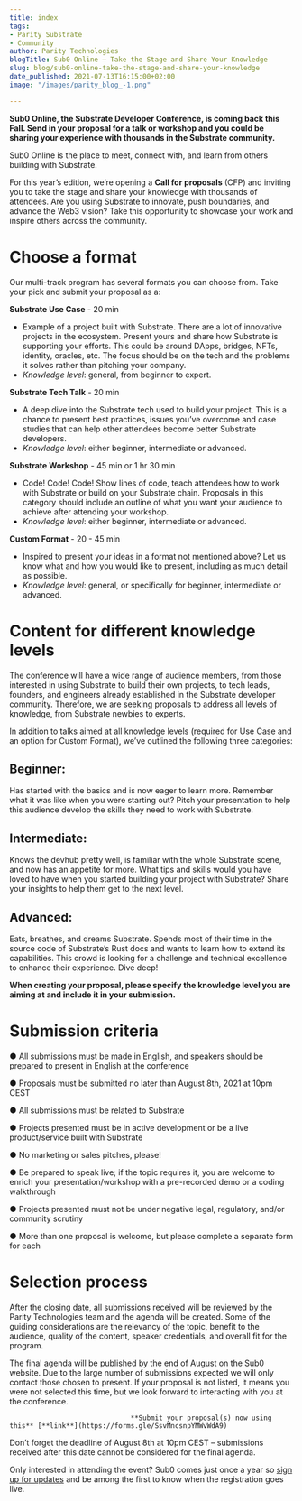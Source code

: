 ```yaml
---
title: index
tags:
- Parity Substrate
- Community
author: Parity Technologies
blogTitle: Sub0 Online – Take the Stage and Share Your Knowledge
slug: blog/sub0-online-take-the-stage-and-share-your-knowledge
date_published: 2021-07-13T16:15:00+02:00
image: "/images/parity_blog_-1.png"

---
```

**Sub0 Online, the Substrate Developer Conference, is coming back this Fall. Send in your proposal for a talk or workshop and you could be sharing your experience with thousands in the Substrate community.**

Sub0 Online is the place to meet, connect with, and learn from others building with Substrate.

For this year’s edition, we’re opening a **Call for proposals** (CFP) and inviting you to take the stage and share your knowledge with thousands of attendees. Are you using Substrate to innovate, push boundaries, and advance the Web3 vision? Take this opportunity to showcase your work and inspire others across the community.

# Choose a format

Our multi-track program has several formats you can choose from. Take your pick and submit your proposal as a:

**Substrate Use Case** - 20 min

* Example of a project built with Substrate. There are a lot of innovative projects in the ecosystem. Present yours and share how Substrate is supporting your efforts. This could be around DApps, bridges, NFTs, identity, oracles, etc. The focus should be on the tech and the problems it solves rather than pitching your company.
* _Knowledge level_: general, from beginner to expert.

**Substrate Tech Talk** - 20 min

* A deep dive into the Substrate tech used to build your project. This is a chance to present best practices, issues you’ve overcome and case studies that can help other attendees become better Substrate developers.
* _Knowledge level_: either beginner, intermediate or advanced.

**Substrate Workshop** - 45 min or 1 hr 30 min

* Code! Code! Code! Show lines of code, teach attendees how to work with Substrate or build on your Substrate chain. Proposals in this category should include an outline of what you want your audience to achieve after attending your workshop.
* _Knowledge level_: either beginner, intermediate or advanced.

**Custom Format** - 20 - 45 min

* Inspired to present your ideas in a format not mentioned above? Let us know what and how you would like to present, including as much detail as possible.
* _Knowledge level_: general, or specifically for beginner, intermediate or advanced.

# Content for different knowledge levels

The conference will have a wide range of audience members, from those interested in using Substrate to build their own projects, to tech leads, founders, and engineers already established in the Substrate developer community. Therefore, we are seeking proposals to address all levels of knowledge, from Substrate newbies to experts.

In addition to talks aimed at all knowledge levels (required for Use Case and an option for Custom Format), we’ve outlined the following three categories:

## Beginner:

Has started with the basics and is now eager to learn more. Remember what it was like when you were starting out? Pitch your presentation to help this audience develop the skills they need to work with Substrate.

## Intermediate:

Knows the devhub pretty well, is familiar with the whole Substrate scene, and now has an appetite for more. What tips and skills would you have loved to have when you started building your project with Substrate? Share your insights to help them get to the next level.

## Advanced:

Eats, breathes, and dreams Substrate. Spends most of their time in the source code of Substrate’s Rust docs and wants to learn how to extend its capabilities. This crowd is looking for a challenge and technical excellence to enhance their experience. Dive deep!

**When creating your proposal, please specify the knowledge level you are aiming at and include it in your submission.**

# Submission criteria

● All submissions must be made in English, and speakers should be prepared to present in English at the conference

● Proposals must be submitted no later than August 8th, 2021 at 10pm CEST

● All submissions must be related to Substrate

● Projects presented must be in active development or be a live product/service built with Substrate

● No marketing or sales pitches, please!

● Be prepared to speak live; if the topic requires it, you are welcome to enrich your presentation/workshop with a pre-recorded demo or a coding walkthrough

● Projects presented must not be under negative legal, regulatory, and/or community scrutiny

● More than one proposal is welcome, but please complete a separate form for each

# Selection process

After the closing date, all submissions received will be reviewed by the Parity Technologies team and the agenda will be created. Some of the guiding considerations are the relevancy of the topic, benefit to the audience, quality of the content, speaker credentials, and overall fit for the program.

The final agenda will be published by the end of August on the Sub0 website. Due to the large number of submissions expected we will only contact those chosen to present. If your proposal is not listed, it means you were not selected this time, but we look forward to interacting with you at the conference.

                                  **Submit your proposal(s) now using this** [**link**](https://forms.gle/SsvMncsnpYMWvWdA9)

Don’t forget the deadline of August 8th at 10pm CEST – submissions received after this date cannot be considered for the final agenda.

Only interested in attending the event? Sub0 comes just once a year so [sign up for updates](https://www.substrate.io/newsletter/) and be among the first to know when the registration goes live.

                            